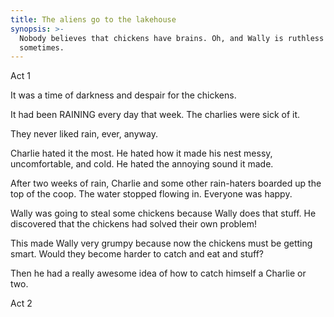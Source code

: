 ```yaml
---
title: The aliens go to the lakehouse
synopsis: >-
  Nobody believes that chickens have brains. Oh, and Wally is ruthless
  sometimes.
---
```


Act 1

It was a time of darkness and despair for the chickens.

It had been RAINING every day that week. The charlies were sick of it.

They never liked rain, ever, anyway.

Charlie hated it the most. He hated how it made his nest messy, uncomfortable, and cold. He hated the annoying sound it made.

After two weeks of rain, Charlie and some other rain-haters boarded up the top of the coop. The water stopped flowing in. Everyone was happy. 

Wally was going to steal some chickens because Wally does that stuff. He discovered that the chickens had solved their own problem!

This made Wally very grumpy because now the chickens must be getting smart. Would they become harder to catch and eat and stuff? 

Then he had a really awesome idea of how to catch himself a Charlie or two.

Act 2
